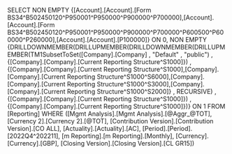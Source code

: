 SELECT NON EMPTY {[Account].[Account].[Form BS34^B502450120^P950001^P950000^P900000^P700000],[Account].[Account].[Form BS34^B502450120^P950001^P950000^P900000^P700000^P600500^P600000^P260000],[Account].[Account].[P100000]} ON 0, NON EMPTY {DRILLDOWNMEMBER(DRILLUPMEMBER(DRILLDOWNMEMBER(DRILLUPMEMBER(TM1SubsetToSet([Company].[Company] , "Default" , "public") , {[Company].[Company].[Current Reporting Structure^S1000]}) , {[Company].[Company].[Current Reporting Structure^S1000],[Company].[Company].[Current Reporting Structure^S1000^S6000],[Company].[Company].[Current Reporting Structure^S1000^S3000],[Company].[Company].[Current Reporting Structure^S1000^S2000]} , RECURSIVE) , {[Company].[Company].[Current Reporting Structure^S1000]}) , {[Company].[Company].[Current Reporting Structure^S1000]})} ON 1 FROM [Reporting] WHERE ([Mgmt Analysis].[Mgmt Analysis].[@Aggr_@TOT], [Currency 2].[Currency 2].[@TOT], [Contribution Version].[Contribution Version].[CO ALL], [Actuality].[Actuality].[AC], [Period].[Period].[2022Q4^202211], [m Reporting].[m Reporting].[Monthly], [Currency].[Currency].[GBP], [Closing Version].[Closing Version].[CL GR15])